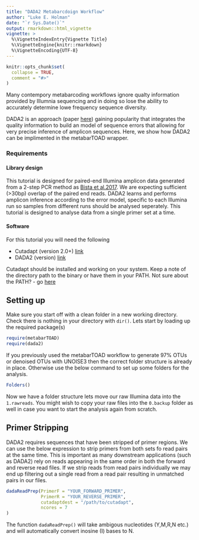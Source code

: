 ```yaml
---
title: "DADA2 Metabarcdoign Workflow"
author: "Luke E. Holman"
date: "`r Sys.Date()`"
output: rmarkdown::html_vignette
vignette: >
  %\VignetteIndexEntry{Vignette Title}
  %\VignetteEngine{knitr::rmarkdown}
  %\VignetteEncoding{UTF-8}
---
```


```r
knitr::opts_chunk$set(
  collapse = TRUE,
  comment = "#>"
)
```

Many contempory metabarcoding workflows ignore qualty information provided by Illumnia sequencing and in doing so lose the ability to accurately determine lowe frequency sequence diversity.

DADA2 is an approach (paper [here](https://benjjneb.github.io/dada2/index.html)) gaining popularity that integrates the quality information to build an model of sequence errors that allowing for very precise inference of amplicon sequences. Here, we show how DADA2 can be implimented in the metabarTOAD wrapper. 

### Requirements
#### Library design
This tutorial is designed for paired-end Illumina amplicon data generated from a 2-step PCR method as [Bista et al.2017](https://www.nature.com/articles/ncomms14087). We are expecting sufficient (>30bp) overlap of the paired end reads. DADA2 learns and performs amplicon inference according to the error model, specific to each Illumina run so samples from different runs should be analysed seperately. This tutorial is designed to analyse data from a single primer set at a time. 


#### Software
For this tutorial you will need the following 

* Cutadapt (version 2.0+)  [link](https://cutadapt.readthedocs.io/en/stable/installation.html)
* DADA2 (version) [link](https://benjjneb.github.io/dada2/dada-installation.html)

Cutadapt should be installed and working on your system. Keep a note of the directory path to the binary or have them in your PATH. Not sure about the PATH? - go [here](http://www.linfo.org/path_env_var.html)


## Setting up 
Make sure you start off with a clean folder in a new working directory. Check there is nothing in your directory with `dir()`. Lets start by loading up the required package(s)

```r
require(metabarTOAD)
require(dada2)
```

If you previously used the metabarTOAD workflow to generate 97% OTUs or denoised OTUs with UNOISE3 then the correct folder structure is already in place. Otherwise use the below command to set up some folders for the analysis. 

```r
Folders()
```

Now we have a folder structure lets move our raw Illumina data into the `1.rawreads`. You might wish to copy your raw files into the `0.backup` folder as well in case you want to start the analysis again from scratch. 

## Primer Stripping
DADA2 requires sequences that have been stripped of primer regions. We can use the below expression to strip primers from both sets fo read pairs at the same time. This is important as many downstream applications (such as DADA2) rely on reads appearing in the same order in both the forward and reverse read files. If we strip reads from read pairs individually we may end up filtering out a single read from a read pair resulting in unmatched pairs in our files. 

```r
dadaReadPrep(PrimerF = "YOUR_FORWARD_PRIMER",
             PrimerR = "YOUR_REVERSE_PRIMER",
             cutadaptdest = "/path/to/cutadapt", 
             ncores = 7
)
```

The function `dadaReadPrep()` will take ambigous nucleotides (Y,M,R,N etc.) and will automatically convert inosine (I) bases to N.









